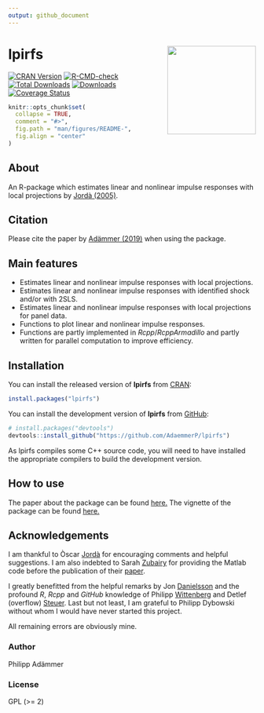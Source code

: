 ```yaml
---
output: github_document
---
```


<!-- README.md is generated from README.Rmd. Please edit that file -->

# lpirfs <a href='https://journal.r-project.org/archive/2019/RJ-2019-052/index.html'><img src='man/figures/lpirfs_logo.png' align="right" height="180" /></a>

<!-- # lpirfs   -->
[![CRAN Version](https://www.r-pkg.org/badges/version/lpirfs)](https://CRAN.R-project.org/package=lpirfs)
 [![R-CMD-check](https://github.com/AdaemmerP/lpirfs/workflows/R-CMD-check/badge.svg)](https://github.com/AdaemmerP/lpirfs/actions)
[![Total Downloads](https://cranlogs.r-pkg.org/badges/grand-total/lpirfs?color=orange)](https://CRAN.R-project.org/package=lpirfs)
[![Downloads](https://cranlogs.r-pkg.org/badges/lpirfs)](https://CRAN.R-project.org/package=lpirfs)
[![Coverage Status](https://codecov.io/gh/adaemmerp/lpirfs/graph/badge.svg)](https://app.codecov.io/github/adaemmerp/lpirfs?branch=master)

```r
knitr::opts_chunk$set(
  collapse = TRUE,
  comment = "#>",
  fig.path = "man/figures/README-",
  fig.align = "center"
)
```


## About
An R-package which estimates linear and nonlinear impulse responses
with local projections by [Jordà (2005)](https://www.aeaweb.org/articles?id=10.1257/0002828053828518).<br />

## Citation
Please cite the paper by  [Adämmer (2019)](https://journal.r-project.org/archive/2019/RJ-2019-052/index.html)
when using the package.

## Main features

- Estimates linear and nonlinear impulse responses with local projections.
- Estimates linear and nonlinear impulse responses with identified shock and/or with 2SLS.
- Estimates linear and nonlinear impulse responses with local projections for panel data.
- Functions to plot linear and nonlinear impulse responses.
- Functions are partly implemented in *Rcpp*/*RcppArmadillo* and partly written for parallel computation
  to improve efficiency.


## Installation

You can install the released version of **lpirfs** from [CRAN](https://CRAN.R-project.org):

``` r
install.packages("lpirfs")
```

You can install the development version of **lpirfs** from [GitHub](https://github.com/):

``` r
# install.packages("devtools")
devtools::install_github("https://github.com/AdaemmerP/lpirfs")
```

As lpirfs compiles some C++ source code, you will need to have installed the appropriate compilers to build the development version.

## How to use 
The paper about the package can be found [here.](https://journal.r-project.org/archive/2019/RJ-2019-052/index.html)
The vignette of the package can be found [here.](https://cran.r-project.org/package=lpirfs)

## Acknowledgements
I am thankful to Òscar [Jordà](https://sites.google.com/site/oscarjorda/) for encouraging comments and helpful suggestions. I am also indebted to Sarah [Zubairy](https://sites.google.com/site/sarahzubairy/) for providing the Matlab code before the publication of their 
[paper](https://www.journals.uchicago.edu/doi/10.1086/696277). 

I greatly benefitted from the helpful remarks by Jon [Danielsson](https://www.systemicrisk.ac.uk/people/jon-danielsson) and the profound *R*, *Rcpp* and *GitHub* knowledge of Philipp [Wittenberg](https://github.com/wittenberg) and Detlef (overflow) [Steuer](https://github.com/dsteuer).
Last but not least, I am grateful to Philipp Dybowski without whom I would have never started this project.

All remaining errors are obviously mine. 


### Author
Philipp Adämmer

### License

GPL (>= 2)
